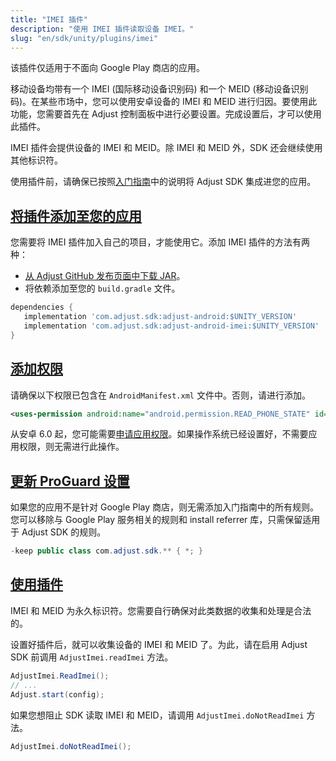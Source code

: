 ```yaml
---
title: "IMEI 插件"
description: "使用 IMEI 插件读取设备 IMEI。"
slug: "en/sdk/unity/plugins/imei"
---
```

<callout type="important"> 

该插件仅适用于不面向 Google Play 商店的应用。
</Callout> 

移动设备均带有一个 IMEI \(国际移动设备识别码\) 和一个 MEID \(移动设备识别码\)。在某些市场中，您可以使用安卓设备的 IMEI 和 MEID 进行归因。要使用此功能，您需要首先在 Adjust 控制面板中进行必要设置。完成设置后，才可以使用此插件。

IMEI 插件会提供设备的 IMEI 和 MEID。除 IMEI 和 MEID 外，SDK 还会继续使用其他标识符。

使用插件前，请确保已按照[入门指南](/en/sdk/unity)中的说明将 Adjust SDK 集成进您的应用。

[将插件添加至您的应用](add-the-plugin-to-your-app)
----------------------------------------

您需要将 IMEI 插件加入自己的项目，才能使用它。添加 IMEI 插件的方法有两种：

* [从 Adjust GitHub 发布页面中下载 JAR](https://github.com/adjust/android_sdk/releases)。
* 将依赖添加至您的 `build.gradle` 文件。

<codeblock title="build.gradle"> 

```groovy
dependencies {
   implementation 'com.adjust.sdk:adjust-android:$UNITY_VERSION'
   implementation 'com.adjust.sdk:adjust-android-imei:$UNITY_VERSION'
}

```

</CodeBlock> 

[添加权限](add-permissions)
-----------------------

请确保以下权限已包含在 `AndroidManifest.xml` 文件中。否则，请进行添加。
<codeblock title="AndroidManifest.xml"> 

```xml
<uses-permission android:name="android.permission.READ_PHONE_STATE" id="sl-md0000000" />
```

</CodeBlock> <callout type="note"> 

从安卓 6\.0 起，您可能需要[申请应用权限](https://developer.android.com/training/permissions/requesting)。如果操作系统已经设置好，不需要应用权限，则无需进行此操作。
</Callout> 

[更新 ProGuard 设置](update-proguard-settings)
------------------------------------------

如果您的应用不是针对 Google Play 商店，则无需添加入门指南中的所有规则。您可以移除与 Google Play 服务相关的规则和 install referrer 库，只需保留适用于 Adjust SDK 的规则。
<codeblock title="proguard.pro"> 

```java
-keep public class com.adjust.sdk.** { *; }
```

</CodeBlock> 

[使用插件](use-the-plugin)
----------------------

<callout type="important"> 

IMEI 和 MEID 为永久标识符。您需要自行确保对此类数据的收集和处理是合法的。
</Callout> 

设置好插件后，就可以收集设备的 IMEI 和 MEID 了。为此，请在启用 Adjust SDK 前调用 `AdjustImei.readImei` 方法。

```cs
AdjustImei.ReadImei();
// ...
Adjust.start(config);
```

如果您想阻止 SDK 读取 IMEI 和 MEID，请调用 `AdjustImei.doNotReadImei` 方法。

```cs
AdjustImei.doNotReadImei();
```

